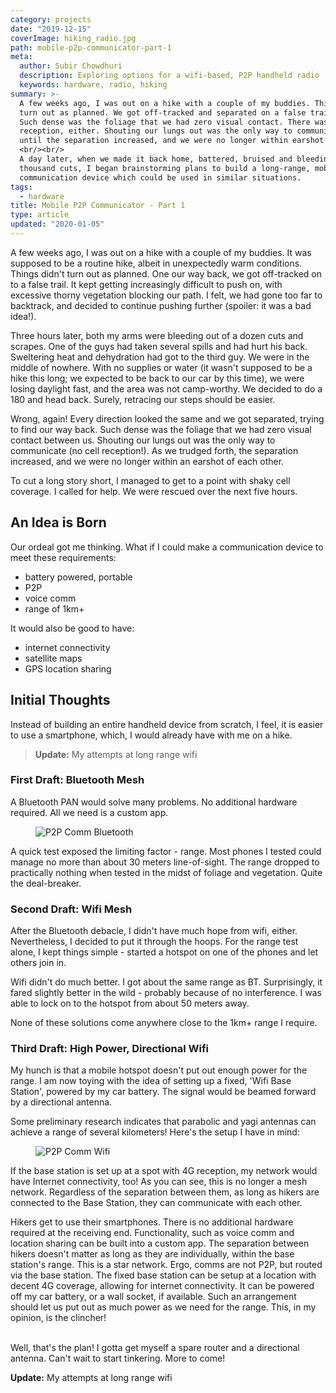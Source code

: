 ```yaml
---
category: projects
date: "2019-12-15"
coverImage: hiking_radio.jpg
path: mobile-p2p-communicator-part-1
meta:
  author: Subir Chowdhuri
  description: Exploring options for a wifi-based, P2P handheld radio
  keywords: hardware, radio, hiking
summary: >-
  A few weeks ago, I was out on a hike with a couple of my buddies. Things didn't
  turn out as planned. We got off-tracked and separated on a false trail.
  Such dense was the foliage that we had zero visual contact. There was no cell
  reception, either. Shouting our lungs out was the only way to communicate -
  until the separation increased, and we were no longer within earshot of each other.
  <br/><br/>
  A day later, when we made it back home, battered, bruised and bleeding from a
  thousand cuts, I began brainstorming plans to build a long-range, mobile
  communication device which could be used in similar situations.
tags:
  - hardware
title: Mobile P2P Communicator - Part 1
type: article
updated: "2020-01-05"
---
```


A few weeks ago, I was out on a hike with a couple of my buddies. It was
supposed to be a routine hike, albeit in unexpectedly warm conditions. Things
didn't turn out as planned. One our way back, we got off-tracked on to a false
trail. It kept getting increasingly difficult to push on, with excessive
thorny vegetation blocking our path. I felt, we had gone too far to backtrack,
and decided to continue pushing further (spoiler: it was a bad idea!).


Three hours later, both my arms were bleeding out of a dozen cuts and scrapes.
One of the guys had taken several spills and had hurt his back. Sweltering heat and
dehydration had got to the third guy. We were in the middle of nowhere. With
no supplies or water (it wasn't supposed to be a hike this long; we expected to
be back to our car by this time), we were losing daylight fast, and the area
was not camp-worthy. We decided to do a 180 and head back. Surely, retracing
our steps should be easier.

Wrong, again! Every direction looked the same and we got separated, trying to
find our way back. Such dense was the foliage that we had zero visual contact
between us. Shouting our lungs out was the only way to communicate (no cell
reception!). As we trudged forth, the separation increased, and we were no
longer within an earshot of each other.

To cut a long story short, I managed to get to a point with shaky cell
coverage. I called for help. We were rescued over the next five hours.

## An Idea is Born
Our ordeal got me thinking. What if I could make a communication device to
meet these requirements:

- battery powered, portable
- P2P
- voice comm
- range of 1km+

It would also be good to have:
- internet connectivity
- satellite maps
- GPS location sharing


## Initial Thoughts

Instead of building an entire handheld device from scratch, I feel, it is
easier to use a smartphone, which, I would already have with me on a hike.

> **Update:** <Link to="/projects/mobile-p2p-communicator-part-2">My attempts at long range wifi</Link>

### First Draft: Bluetooth Mesh

A Bluetooth PAN would solve many problems. No additional hardware required.
All we need is a custom app.

<Figure svg>

![P2P Comm Bluetooth](p2p-comm-bt.svg)

</Figure>

A quick test exposed the limiting factor - range. Most phones I tested
could manage no more than about 30 meters line-of-sight. The range dropped
to practically nothing when tested in the midst of foliage and vegetation.
Quite the deal-breaker.

### Second Draft: Wifi Mesh
After the Bluetooth debacle, I didn't have much hope from wifi, either.
Nevertheless, I decided to put it through the hoops. For the range test
alone, I kept things simple - started a hotspot on one of the phones
and let others join in.

Wifi didn't do much better. I got about the same range as BT. Surprisingly,
it fared slightly better in the wild - probably because of no interference.
I was able to lock on to the hotspot from about 50 meters away.

None of these solutions come anywhere close to the 1km+ range I require.


### Third Draft: High Power, Directional Wifi

My hunch is that a mobile hotspot doesn't put out enough power for the
range. I am now toying with the idea of setting up a fixed,
'Wifi Base Station', powered by my car battery. The signal would be
beamed forward by a directional antenna.

Some preliminary research indicates that parabolic and yagi antennas can
achieve a range of several kilometers! Here's the setup I have in mind:

<Figure svg>

![P2P Comm Wifi](p2p-comm-yagi.svg)

</Figure>

If the base station is set up at a spot with 4G reception, my network would
have Internet connectivity, too! As you can see, this is no longer a mesh network. Regardless of
the separation between them, as long as hikers are connected to the Base
Station, they can communicate with each other.

Hikers get to use their smartphones. There is no additional hardware required at the receiving end.
Functionality, such as voice comm and location sharing can be built into a custom app.
The separation between hikers doesn't matter as long as they are individually, within the base station's range.
This is a star network. Ergo, comms are not P2P, but routed via the base station.
The fixed base station can be setup at a location with decent 4G coverage, allowing for internet connectivity.
It can be powered off my car battery, or a wall socket, if available.
Such an arrangement should let us put out as much power as we need for the range.
This, in my opinion, is the clincher!

<br />
Well, that's the plan! I gotta get myself a spare router and a directional antenna.
Can't wait to start tinkering. More to come!

<br />

**Update:** <Link to="/projects/mobile-p2p-communicator-part-2">My attempts at long range wifi</Link>

